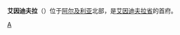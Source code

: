 {{Infobox Settlement
| name = 艾因迪夫拉<br/>عين الدفلى
| image_skyline = 
| imagesize = 
| image_caption = 
| image_flag = 
| image_shield = 
| pushpin_map = Algeria
| pushpin_label_position = bottom
| subdivision_type = 国家
| subdivision_name = {{ALG}}
| subdivision_type1 = [[阿尔及利亚行政区划|省]]
| subdivision_name1 = [[艾因迪夫拉省|艾因迪夫拉省]]
| subdivision_type2 = 
| subdivision_name2 = 
| elevation_m = 980
| elevation_ft = 
| area_total_km2 = 
| population_as_of = 1998年
| population_total = 52276
| population_density_km2 = 
| timezone = 
| utc_offset = 
| timezone_DST = 
| utc_offset_DST = 
| latd = 36
| latm = 20
| lats = 
| latNS = N
| longd = 1
| longm = 59
| longs = 
| longEW = E
| website =  
}}
'''艾因迪夫拉'''（'''{{lang-ar|عين الدفلى}}'''）位于[[阿尔及利亚|阿尔及利亚]]北部，是[[艾因迪夫拉省|艾因迪夫拉省]]的首府。

{{Algeria-stub}}

[[Category:阿尔及利亚城市|A]]